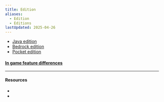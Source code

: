 ```yaml
---
title: Edition
aliases:
  - Edition
  - Editions
lastUpdated: 2025-04-26
---
```



- [Java edition](/javaedition)
- [Bedrock edition](/bedrockedition)
- [Pocket edition](/pocketedition)

#### [In game feature differences](/editionsdiffs)

---

#### Resources

- <Wiki path="w/Edition" />
- <Wiki path="w/Pi_Edition" name="Pi edition" />